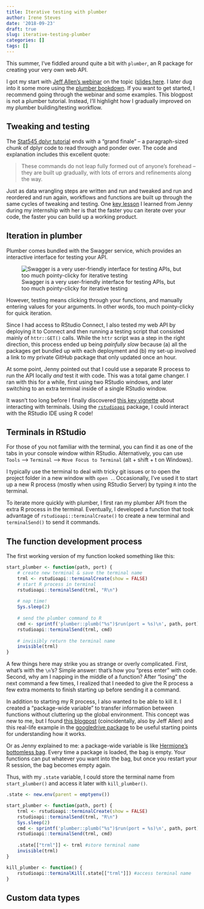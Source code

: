 ```yaml
---
title: Iterative testing with plumber
author: Irene Steves
date: '2018-09-23'
draft: true
slug: iterative-testing-plumber
categories: []
tags: []
---
```


This summer, I've fiddled around quite a bit with `plumber`, an R package for creating your very own web API.  

I got my start with [Jeff Allen's webinar](https://resources.rstudio.com/webinars/plumber-api-final) on the topic ([slides here](https://github.com/rstudio/webinars/tree/master/60-plumber). I later dug into it some more using the [plumber bookdown](https://www.rplumber.io/docs/index.html). If you want to get started, I recommend going through the webinar and some examples.  This blogpost is not a plumber tutorial. Instead, I'll highlight how I gradually improved on my plumber building/testing workflow. 

## Tweaking and testing

The [Stat545 dplyr tutorial](http://stat545.com/block010_dplyr-end-single-table.html#grand-finale) ends with a "grand finale" -- a paragraph-sized chunk of dplyr code to read through and ponder over. The code and explanation includes this excellent quote:

>These commands do not leap fully formed out of anyone’s forehead – they are built up gradually, with lots of errors and refinements along the way.

Just as data wrangling steps are written and run and tweaked and run and reordered and run again, workflows and functions are built up through the same cycles of tweaking and testing. One [key lesson](https://irene.rbind.io/post/summer-rstudio/#lessons-learned) I learned from Jenny during my internship with her is that the faster you can iterate over your code, the faster you can build up a working product.

## Iteration in plumber

Plumber comes bundled with the Swagger service, which provides an interactive interface for testing your API. 

![Swagger is a very user-friendly interface for testing APIs, but too much pointy-clicky for iterative testing](https://github.com/isteves/website/blob/master/static/swagger.png?raw=true)

However, testing means clicking through your functions, and manually entering values for your arguments. In other words, too much pointy-clicky for quick iteration.

Since I had access to RStudio Connect, I also tested my web API by deploying it to Connect and then running a testing script that consisted mainly of `httr::GET()` calls. While the `httr` script was a step in the right direction, this process ended up being _painfully slow_ because (a) all the packages get bundled up with each deployment and (b) my set-up involved a link to my private GitHub package that only updated once an hour. 

At some point, Jenny pointed out that I could use a separate R process to run the API locally _and_ test it with code. This was a total game changer. I ran with this for a while, first using two RStudio windows, and later switching to an extra terminal inside of a single RStudio window. 

It wasn't too long before I finally discovered [this key vignette](https://cran.r-project.org/web/packages/rstudioapi/vignettes/terminal.html) about interacting with terminals. Using the  [`rstudioapi`](https://github.com/rstudio/rstudioapi) package, I could interact with the RStudio IDE using R code!

## Terminals in RStudio

For those of you not familiar with the terminal, you can find it as one of the tabs in your console window within RStudio. Alternatively, you can use `Tools` --> `Terminal` --> `Move Focus to Terminal` (alt + shift + t on Windows).

I typically use the terminal to deal with tricky git issues or to open the project folder in a new window with `open .`. Occasionally, I've used it to start up a new R process (mostly when using RStudio Server) by typing `R` into the terminal. 

To iterate more quickly with plumber, I first ran my plumber API from the extra R process in the terminal.  Eventually, I developed a function that took advantage of `rstudioapi::terminalCreate()` to create a new terminal and `terminalSend()` to send it commands.

## The function development process

The first working version of my function looked something like this:

```r
start_plumber <- function(path, port) {
    # create new terminal & save the terminal name
    trml <- rstudioapi::terminalCreate(show = FALSE)
    # start R process in terminal
    rstudioapi::terminalSend(trml, "R\n") 
    
    # nap time!
    Sys.sleep(2)
    
    # send the plumber command to R
    cmd <- sprintf('plumber::plumb("%s")$run(port = %s)\n', path, port)
    rstudioapi::terminalSend(trml, cmd)
    
    # invisibly return the terminal name
    invisible(trml)
}
```

A few things here may strike you as strange or overly complicated. First, what's with the `\n`'s? Simple answer: that's how you "press enter" with code. Second, why am I napping in the middle of a function? After "losing" the next command a few times, I realized that I needed to give the R process a few extra moments to finish starting up before sending it a command. 

In addition to starting my R process, I also wanted to be able to kill it. I created a "package-wide variable" to transfer information between functions without cluttering up the global environment. This concept was new to me, but I found [this blogpost](https://trestletech.com/2013/04/package-wide-variablescache-in-r-package/) (coincidentally, also by Jeff Allen) and this real-life example in the [googledrive package](https://github.com/tidyverse/googledrive/blob/master/R/aaa.R) to be useful starting points for understanding how it works.

Or as Jenny explained to me: a package-wide variable is like [Hermione's bottomless bag](http://harrypotter.wikia.com/wiki/Hermione_Granger%27s_beaded_handbag). Every time a package is loaded, the bag is empty. Your functions can put whatever you want into the bag, but once you restart your R session, the bag becomes empty again.

Thus, with my `.state` variable, I could store the terminal name from `start_plumber()` and access it later with `kill_plumber()`.

```r
.state <- new.env(parent = emptyenv())

start_plumber <- function(path, port) {
    trml <- rstudioapi::terminalCreate(show = FALSE)
    rstudioapi::terminalSend(trml, "R\n") 
    Sys.sleep(2)
    cmd <- sprintf('plumber::plumb("%s")$run(port = %s)\n', path, port)
    rstudioapi::terminalSend(trml, cmd)
    
    .state[["trml"]] <- trml #store terminal name
    invisible(trml)
}

kill_plumber <- function() {
    rstudioapi::terminalKill(.state[["trml"]]) #access terminal name
}
```



## Custom data types


